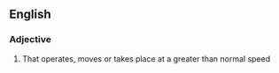 ==English==

===Adjective===
{{en-adj|pos=[[high]]-[[speed]]}}

# That operates, moves or takes place at a greater than normal speed